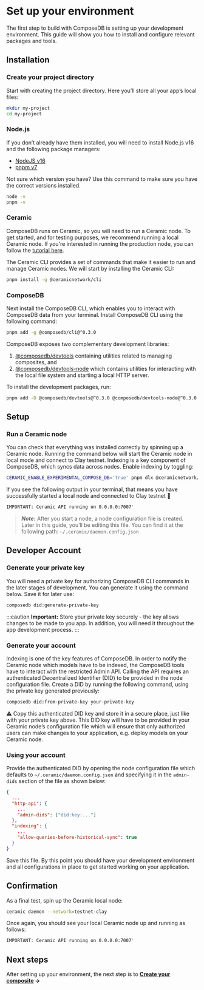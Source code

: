 
# Set up your environment
The first step to build with ComposeDB is setting up your development environment. This guide will show you how to install and configure relevant packages and tools.

## Installation
### Create your project directory
Start with creating the project directory. Here you’ll store all your app’s local files:
```sh
mkdir my-project
cd my-project
```

### Node.js
If you don’t already have them installed, you will need to install Node.js v16 and the following package managers:
- [NodeJS v16](https://nodejs.org/en/)
- [pnpm v7](https://pnpm.io/installation)

Not sure which version you have? Use this command to make sure you have the correct versions installed.
```sh
node -v
pnpm -v
```

### Ceramic
ComposeDB runs on Ceramic, so you will need to run a Ceramic node. To get started, and for testing purposes, we recommend running a local Ceramic node. If you're interested in running the production node, you can follow the [tutorial here](https://blog.ceramic.network/configuring-a-ceramic-node-using-aws/). 

The Ceramic CLI provides a set of commands that make it easier to run and manage Ceramic nodes. We will start by installing the Ceramic CLI:

```sh
pnpm install -g @ceramicnetwork/cli
```

### ComposeDB

  

Next install the ComposeDB CLI, which enables you to interact with ComposeDB data from your terminal. Install ComposeDB CLI using the following command:

```sh
pnpm add -g @composedb/cli@^0.3.0
```

ComposeDB exposes two complementary development libraries: 
1. [@composedb/devtools](../0.3.x/api/modules/devtools) containing utilities related to managing composites, and 
2. [@composedb/devtools-node](../0.3.x/api/modules/devtools_node) which contains utilities for interacting with the local file system and starting a local HTTP server. 

To install the development packages, run:

```sh
pnpm add -D @composedb/devtools@^0.3.0 @composedb/devtools-node@^0.3.0
```

## Setup
### Run a Ceramic node
You can check that everything was installed correctly by spinning up a Ceramic node. Running the command below will start the Ceramic node in local mode and connect to Clay testnet. 
Indexing is a key component of ComposeDB, which syncs data across nodes. Enable indexing by toggling:

```sh
CERAMIC_ENABLE_EXPERIMENTAL_COMPOSE_DB='true' pnpm dlx @ceramicnetwork/cli daemon
```

If you see the following output in your terminal, that means you have successfully started a local node and connected to Clay testnet 🚀
```sh
IMPORTANT: Ceramic API running on 0.0.0.0:7007'
```


>***Note:*** After you start a node, a node configuration file is created. Later in this guide, you’ll be editing this file. You can find it at the following path: `~/.ceramic/daemon.config.json`


## Developer Account
### Generate your private key
You will need a private key for authorizing ComposeDB CLI commands in the later stages of development. You can generate it using the command below. Save it for later use:

```sh
composedb did:generate-private-key
```

:::caution
**Important:** Store your private key securely - the key allows changes to be made to you app. In addition, you will need it throughout the app development process.
:::

### Generate your account
Indexing is one of the key features of ComposeDB. In order to notify the Ceramic node which models have to be indexed, the ComposeDB tools have to interact with the restricted Admin API. Calling the API requires an authenticated Decentralized Identifier (DID) to be provided in the node configuration file. Create a DID by running the following command, using the private key generated previously:

```sh
composedb did:from-private-key your-private-key
```

⚠️ Copy this authenticated DID key and store it in a secure place, just like with your private key above. This DID key will have to be provided in your Ceramic node’s configuration file which will ensure that only authorized users can make changes to your application, e.g. deploy models on your Ceramic node.
  

### Using your account
Provide the authenticated DID by opening the node configuration file which defaults to `~/.ceramic/daemon.config.json` and specifying it in the `admin-dids` section of the file as shown below:

```json
{
  ...
  "http-api": {
    ...
    "admin-dids": ["did:key:..."]
  },
  "indexing": {
    ...
    "allow-queries-before-historical-sync": true
  }
}
```

Save this file. By this point you should have your development environment and all configurations in place to get started working on your application.
  

## Confirmation
As a final test, spin up the Ceramic local node:

```sh
ceramic daemon --network=testnet-clay
```

Once again, you should see your local Ceramic node up and running as follows:

```sh
IMPORTANT: Ceramic API running on 0.0.0.0:7007'
```

## Next steps
After setting up your environment, the next step is to **[Create your composite](./create-your-composite) →**

<!-- ## Related Guides
Ready to go to production? Learn how to deploy your app: [Server configuration](https://www.notion.so/Server-configuration-226c2bf34a6d43e9b7e8331b823735ed) -->